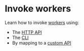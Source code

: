 # Invoke workers

Learn how to invoke [workers](/concepts/workers) using:

- The [HTTP API](invoke/http)
- The [CLI](invoke/cli)
- By mapping to a [custom API](invoke/making-custom-apis)
